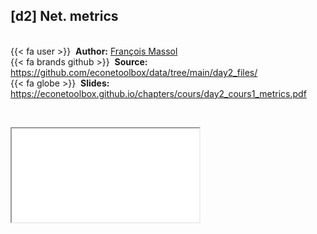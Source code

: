 
::: {.callout-note icon=true appearance="simple"}
## [d2] Net. metrics {.unnumbered}

<br />
{{< fa user >}} &nbsp;**Author:** [François Massol](https://sites.google.com/a/polytechnique.org/francoismassol/home?pli=1)<br/>
{{< fa brands github >}} &nbsp;**Source:** <https://github.com/econetoolbox/data/tree/main/day2_files/><br/>
{{< fa globe >}} &nbsp;**Slides:** <https://econetoolbox.github.io/chapters/cours/day2_cours1_metrics.pdf>
:::


<br />

<div class="container">
  <iframe class="responsive-iframe" src="cours/day2_cours1_metrics.pdf"></iframe>
</div> 
